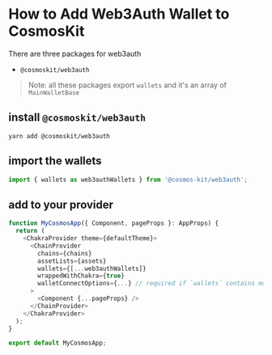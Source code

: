 # How to Add Web3Auth Wallet to CosmosKit

There are three packages for web3auth

- `@cosmoskit/web3auth`

> Note: all these packages export `wallets` and it's an array of `MainWalletBase`

## install `@cosmoskit/web3auth`

```
yarn add @cosmoskit/web3auth
```

## import the wallets

```js
import { wallets as web3authWallets } from '@cosmos-kit/web3auth';
```

## add to your provider

```js
function MyCosmosApp({ Component, pageProps }: AppProps) {
  return (
    <ChakraProvider theme={defaultTheme}>
      <ChainProvider
        chains={chains}
        assetLists={assets}
        wallets={[...web3authWallets]}
        wrappedWithChakra={true}
        walletConnectOptions={...} // required if `wallets` contains mobile wallets
      >
        <Component {...pageProps} />
      </ChainProvider>
    </ChakraProvider>
  );
}

export default MyCosmosApp;
```